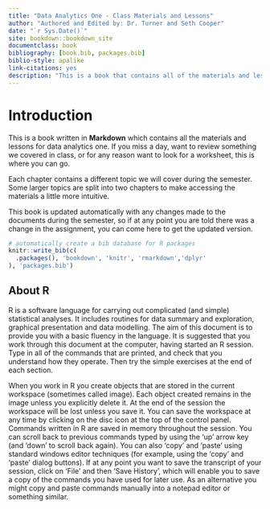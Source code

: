 ```yaml
--- 
title: "Data Analytics One - Class Materials and Lessons"
author: "Authored and Edited by: Dr. Turner and Seth Cooper"
date: "`r Sys.Date()`"
site: bookdown::bookdown_site
documentclass: book
bibliography: [book.bib, packages.bib]
biblio-style: apalike
link-citations: yes
description: "This is a book that contains all of the materials and lessons for Dr. Turner's data analytics one course."
---
```


# Introduction

This is a book written in **Markdown** which contains all the materials and lessons for data analytics one. If you miss a day, want to review something we covered in class, or for any reason want to look for a worksheet, this is where you can go. 

Each chapter contains a different topic we will cover during the semester. Some larger topics are split into two chapters to make accessing the materials a little more intuitive. 

This book is updated automatically with any changes made to the documents during the semester, so if at any point you are told there was a change in the assignment, you can come here to get the updated version.

```r
# automatically create a bib database for R packages
knitr::write_bib(c(
  .packages(), 'bookdown', 'knitr', 'rmarkdown','dplyr'
), 'packages.bib')
```

## About R

R is a software language for carrying out complicated (and simple) statistical analyses. It includes
routines for data summary and exploration, graphical presentation and data modelling. The aim of
this document is to provide you with a basic fluency in the language. It is suggested that you work
through this document at the computer, having started an R session. Type in all of the commands
that are printed, and check that you understand how they operate. Then try the simple exercises
at the end of each section.

When you work in R you create objects that are stored in the current workspace (sometimes
called image). Each object created remains in the image unless you explicitly delete it. At the end
of the session the workspace will be lost unless you save it. You can save the workspace at any
time by clicking on the disc icon at the top of the control panel.
Commands written in R are saved in memory throughout the session. You can scroll back to
previous commands typed by using the ‘up’ arrow key (and ‘down’ to scroll back again). You can
also ‘copy’ and ‘paste’ using standard windows editor techniques (for example, using the ‘copy’
and ‘paste’ dialog buttons). If at any point you want to save the transcript of your session, click
on ‘File’ and then ‘Save History’, which will enable you to save a copy of the commands you have
used for later use. As an alternative you might copy and paste commands manually into a notepad
editor or something similar.
